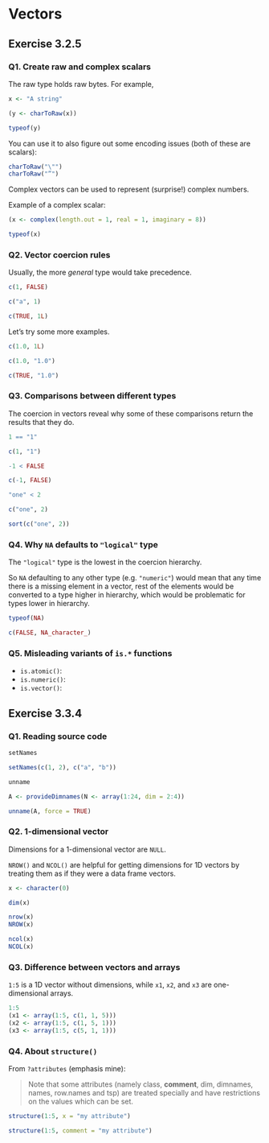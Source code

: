# Vectors

## Exercise 3.2.5 

### Q1. Create raw and complex scalars {-}

The raw type holds raw bytes. For example,

```r
x <- "A string"

(y <- charToRaw(x))

typeof(y)
```

You can use it to also figure out some encoding issues (both of these are scalars):

```r
charToRaw("\"")
charToRaw("”")
```

Complex vectors can be used to represent (surprise!) complex numbers.

Example of a complex scalar:

```r
(x <- complex(length.out = 1, real = 1, imaginary = 8))

typeof(x)
```

### Q2. Vector coercion rules {-}

Usually, the more *general* type would take precedence.

```r
c(1, FALSE)

c("a", 1)

c(TRUE, 1L)
```

Let's try some more examples.

```r
c(1.0, 1L)

c(1.0, "1.0")

c(TRUE, "1.0")
```

### Q3. Comparisons between different types {-}

The coercion in vectors reveal why some of these comparisons return the results that they do.

```r
1 == "1"

c(1, "1")
```

```r
-1 < FALSE

c(-1, FALSE)
```

```r
"one" < 2

c("one", 2)

sort(c("one", 2))
```

### Q4. Why `NA` defaults to `"logical"` type {-}

The `"logical"` type is the lowest in the coercion hierarchy.

So `NA` defaulting to any other type (e.g. `"numeric"`) would mean that any time there is a missing element in a vector, rest of the elements would be converted to a type higher in hierarchy, which would be problematic for types lower in hierarchy.

```r
typeof(NA)

c(FALSE, NA_character_)
```

### Q5. Misleading variants of `is.*` functions {-}

- `is.atomic()`:
- `is.numeric()`:
- `is.vector()`:


## Exercise 3.3.4

### Q1. Reading source code {-}

```r
setNames

setNames(c(1, 2), c("a", "b"))
```

```r
unname

A <- provideDimnames(N <- array(1:24, dim = 2:4))

unname(A, force = TRUE)
```

### Q2. 1-dimensional vector {-}

Dimensions for a 1-dimensional vector are `NULL`.

`NROW()` and `NCOL()` are helpful for getting dimensions for 1D vectors by treating them as if they were a data frame vectors.

```r
x <- character(0)

dim(x)

nrow(x)
NROW(x)

ncol(x)
NCOL(x)
```

### Q3. Difference between vectors and arrays {-}

`1:5` is a 1D vector without dimensions, while `x1`, `x2`, and `x3` are one-dimensional arrays.

```r
1:5
(x1 <- array(1:5, c(1, 1, 5)))
(x2 <- array(1:5, c(1, 5, 1)))
(x3 <- array(1:5, c(5, 1, 1)))
```

### Q4. About `structure()` {-}

From `?attributes` (emphasis mine):

> Note that some attributes (namely class, **comment**, dim, dimnames, names, row.names and tsp) are treated specially and have restrictions on the values which can be set.

```r
structure(1:5, x = "my attribute")

structure(1:5, comment = "my attribute")
```

